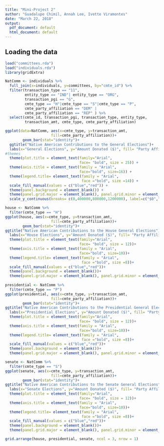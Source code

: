 ```yaml
---
title: "Mini-Project 2"
author: "Guadalupe Chimil, Annah Lee, Ivette Viramontes"
date: "March 22, 2018"
output:
  pdf_document: default
  html_document: default
---
```


## Loading the data
```r
load("committees.rda")
load("individuals.rda")  
library(gridExtra) 
```

```r
NatComm <- individuals %>% 
  full_join(x=individuals, y=committees, by="cmte_id") %>%
  filter(transaction_type == "11", 
         entity_type == "IND"| entity_type == "ORG",
         transaction_pgi == "G",
         cmte_type == "H"|cmte_type == "S"|cmte_type == "P",
         cmte_party_affiliation == "DEM" | 
         cmte_party_affiliation == "REP" ) %>% 
  select(cmte_id, transaction_pgi, transaction_type, entity_type,
         transaction_amt, cmte_type, cmte_party_affiliation) 

ggplot(data=NatComm, aes(x=cmte_type, y=transaction_amt,
                     fill=cmte_party_affiliation))+
        geom_bar(stat="identity")+
  ggtitle("Native American Contributions to the General Elections")+
  labs(x="General Elections", y="Amount Donated ($)", fill= "Party Affiliation")+
#themes 
  theme(plot.title = element_text(family="Arial",
                                  face= "bold", size = 25)) +
  theme(axis.title = element_text(family = "Arial",
                                  face="bold", size=16)) +
  theme(legend.title= element_text(family = "Arial",
                                   face ="bold", size =14)) +
  scale_fill_manual(values = c("blue","red")) +
  theme(panel.background = element_blank()) +
  theme(panel.grid.major = element_blank(), panel.grid.minor = element_blank())+
  scale_y_continuous(breaks= c(0,400000,800000,1200000), label=c("$0","$400,000", "$800,000", "$1,200,000"))
```

```r
house <- NatComm %>%
  filter(cmte_type == "H")
ggplot(house, aes(x=cmte_type, y=transaction_amt,
                     fill=cmte_party_affiliation))+
        geom_bar(stat="identity")+
ggtitle("Native American Contributions to the House General Elections") +
  labs(x="House Elections", y="Amount Donated ($)", fill= "Party Affiliation") +
  theme(plot.title = element_text(family="Arial",
                                  face= "bold", size = 12))+
  theme(axis.title = element_text(family = "Arial",
                                  face="bold", size=10))+
  theme(legend.title= element_text(family = "Arial",
                                   face ="bold", size =8))+
  scale_fill_manual(values = c("blue","red"))+
  theme(panel.background = element_blank())+
  theme(panel.grid.major = element_blank(), panel.grid.minor = element_blank())
  
presidential <- NatComm %>%
  filter(cmte_type == "P")
ggplot(presidential, aes(x=cmte_type, y=transaction_amt,
                     fill=cmte_party_affiliation))+
        geom_bar(stat="identity")+
ggtitle("Native American Contributions to the Presidential General Elections") +
  labs(x="Presidential Elections", y="Amount Donated ($)", fill= "Party Affiliation") +
  theme(plot.title = element_text(family="Arial",
                                  face= "bold", size = 12))+
  theme(axis.title = element_text(family = "Arial",
                                  face="bold", size=10))+
  theme(legend.title= element_text(family = "Arial",
                                   face ="bold", size =8))+
  scale_fill_manual(values = c("blue","red"))+
  theme(panel.background = element_blank())+
  theme(panel.grid.major = element_blank(), panel.grid.minor = element_blank())

senate <- NatComm %>%
  filter(cmte_type == "S")
ggplot(senate, aes(x=cmte_type, y=transaction_amt,
                     fill=cmte_party_affiliation))+
        geom_bar(stat="identity")+
ggtitle("Native American Contributions to the Senate General Elections") +
  labs(x="Senate Elections", y="Amount Donated ($)", fill= "Party Affiliation") +
  theme(plot.title = element_text(family="Arial",
                                  face= "bold", size = 12))+
  theme(axis.title = element_text(family = "Arial",
                                  face="bold", size=10))+
  theme(legend.title= element_text(family = "Arial",
                                   face ="bold", size =8))+
  scale_fill_manual(values = c("blue","red"))+
  theme(panel.background = element_blank())+
  theme(panel.grid.major = element_blank(), panel.grid.minor = element_blank())

grid.arrange(house, presidential, senate, ncol = 3, nrow = 1)
```
